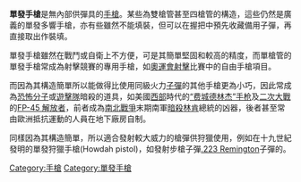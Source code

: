 {{Unreferenced|time=2019-12-29T11:35:07+00:00}}
{{noteTA
|G1=軍事
|G2=長度單位
|G3=Firearms
}}
'''單發手槍'''是無內部供彈具的[[手槍|手槍]]。某些為雙槍管甚至四槍管的構造，這些仍然是廣義的單發多響手槍，亦有些雖然不能填裝，但可以在握把中預先收藏備用子彈，再直接取出作裝填。

單發手槍雖然在戰鬥或自衛上不方便，可是其簡單堅固和較高的精度，而單槍管的單發手槍常成為射擊競賽的專用手槍，如[[奧運會|奧運會]][[射擊|射擊]]比賽中的自由手槍項目。

而因為其構造簡單所以能做得比使用同級火力[[子彈|子彈]]的其他手槍更為小巧，因此常成為[[恐怖分子|恐怖分子]]或[[遊擊隊|遊擊隊]]暗殺的道具，如美國[[西部|西部]]時代的[[德林加手枪#费城德林杰|“费城德林杰”手枪]]及[[二次大戰|二次大戰]]的[[FP-45_解放者|FP-45 解放者]]，前者成為[[南北戰爭|南北戰爭]]末期南軍[[林肯遇刺案|暗殺]][[林肯|林肯]]總統的凶器，後者甚至常由歐洲抵抗運動的人員在地下廠房自制。

同樣因為其構造簡單，所以適合發射較大威力的槍彈供狩獵使用，例如在十九世紀發明的單發狩獵手槍(Howdah pistol)，如發射步槍子彈[[.223_Remington|.223 Remington]]子彈的{{Link-en|雷明登XP-100手槍|Remington XP-100|雷明登XP-100手槍}}。

[[Category:手槍|Category:手槍]]
[[Category:單發手槍|Category:單發手槍]]